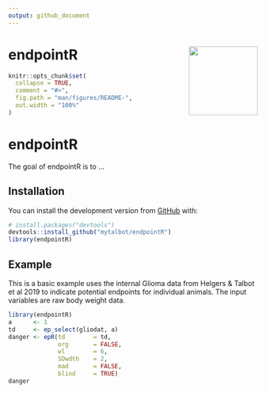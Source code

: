 ```yaml
---
output: github_document
---
```


<!-- README.md is generated from README.Rmd. Please edit that file -->

# endpointR <img src='man/figures/logo.png' align="right" height="139" />


```r
knitr::opts_chunk$set(
  collapse = TRUE,
  comment = "#>",
  fig.path = "man/figures/README-",
  out.width = "100%"
)
```
# endpointR

<!-- badges: start -->
<!-- badges: end -->

The goal of endpointR is to ...

## Installation
You can install the development version from [GitHub](https://github.com/) with:

``` r
# install.packages("devtools")
devtools::install_github("mytalbot/endpointR")
library(endpointR)
```
## Example

This is a basic example uses the internal Glioma data from Helgers & Talbot et al 2019 to indicate potential endpoints for individual animals. The input variables are raw body weight data.

```r
library(endpointR)
a      <- 1
td     <- ep_select(gliodat, a) 
danger <- epR(td        = td,
              org       = FALSE,
              wl        = 6,
              SDwdth    = 2,
              mad       = FALSE,
              blind     = TRUE)
danger
```
